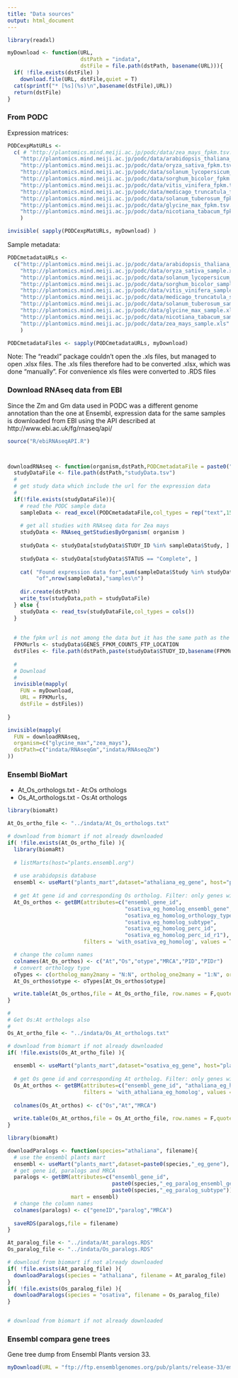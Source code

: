 ```yaml
---
title: "Data sources"
output: html_document
---
```


```r
library(readxl)
```

```r
myDownload <- function(URL,
                       dstPath = "indata",
                       dstFile = file.path(dstPath, basename(URL))){
  if( !file.exists(dstFile) )
    download.file(URL, dstFile,quiet = T)
  cat(sprintf("* [%s](%s)\n",basename(dstFile),URL))
  return(dstFile)
}

```

### From PODC

Expression matrices:

```r

PODCexpMatURLs <- 
  c( # "http://plantomics.mind.meiji.ac.jp/podc/data/zea_mays_fpkm.tsv.gz",
    "http://plantomics.mind.meiji.ac.jp/podc/data/arabidopsis_thaliana_fpkm.tsv.gz",
    "http://plantomics.mind.meiji.ac.jp/podc/data/oryza_sativa_fpkm.tsv.gz",
    "http://plantomics.mind.meiji.ac.jp/podc/data/solanum_lycopersicum_fpkm.tsv.gz",
    "http://plantomics.mind.meiji.ac.jp/podc/data/sorghum_bicolor_fpkm.tsv.gz",
    "http://plantomics.mind.meiji.ac.jp/podc/data/vitis_vinifera_fpkm.tsv.gz",
    "http://plantomics.mind.meiji.ac.jp/podc/data/medicago_truncatula_fpkm.tsv.gz",
    "http://plantomics.mind.meiji.ac.jp/podc/data/solanum_tuberosum_fpkm.tsv.gz",
    "http://plantomics.mind.meiji.ac.jp/podc/data/glycine_max_fpkm.tsv.gz",
    "http://plantomics.mind.meiji.ac.jp/podc/data/nicotiana_tabacum_fpkm.tsv.gz"
    )

invisible( sapply(PODCexpMatURLs, myDownload) )

```

Sample metadata:

```r

PODCmetadataURLs <- 
  c("http://plantomics.mind.meiji.ac.jp/podc/data/arabidopsis_thaliana_sample.xls",
    "http://plantomics.mind.meiji.ac.jp/podc/data/oryza_sativa_sample.xls",
    "http://plantomics.mind.meiji.ac.jp/podc/data/solanum_lycopersicum_sample.xls",
    "http://plantomics.mind.meiji.ac.jp/podc/data/sorghum_bicolor_sample.xls",
    "http://plantomics.mind.meiji.ac.jp/podc/data/vitis_vinifera_sample.xls",
    "http://plantomics.mind.meiji.ac.jp/podc/data/medicago_truncatula_sample.xls",
    "http://plantomics.mind.meiji.ac.jp/podc/data/solanum_tuberosum_sample.xls",
    "http://plantomics.mind.meiji.ac.jp/podc/data/glycine_max_sample.xls",
    "http://plantomics.mind.meiji.ac.jp/podc/data/nicotiana_tabacum_sample.xls",
    "http://plantomics.mind.meiji.ac.jp/podc/data/zea_mays_sample.xls"    
    )

PODCmetadataFiles <- sapply(PODCmetadataURLs, myDownload)

```

Note: The "readxl" package couldn't open the .xls files, but managed to open .xlsx files. The .xls files therefore had to be converted .xlsx, which was done "manually". For convenience xls files were converted to .RDS files

### Download RNAseq data from EBI

Since the Zm and Gm data used in PODC was a different genome annotation than the one at Ensembl, expression data for the same samples is downloaded from EBI using the API described at http://www.ebi.ac.uk/fg/rnaseq/api/ 


```r
source("R/ebiRNAseqAPI.R")



downloadRNAseq <- function(organism,dstPath,PODCmetadataFile = paste0("indata/",organism,"_sample.xlsx")){
  studyDataFile <- file.path(dstPath,"studyData.tsv")
  #
  # get study data which include the url for the expression data
  #
  if(!file.exists(studyDataFile)){
    # read the PODC sample data
    sampleData <- read_excel(PODCmetadataFile,col_types = rep("text",15))
    
    # get all studies with RNAseq data for Zea mays
    studyData <- RNAseq_getStudiesByOrganism( organism )
    
    studyData <- studyData[studyData$STUDY_ID %in% sampleData$Study, ]
  
    studyData <- studyData[studyData$STATUS == "Complete", ]
    
    cat( "Found expression data for",sum(sampleData$Study %in% studyData$STUDY_ID),
         "of",nrow(sampleData),"samples\n")
  
    dir.create(dstPath)
    write_tsv(studyData,path = studyDataFile)
  } else {
    studyData <- read_tsv(studyDataFile,col_types = cols())
  }
  
  
  # the fpkm url is not among the data but it has the same path as the CRAM url
  FPKMurls <- studyData$GENES_FPKM_COUNTS_FTP_LOCATION
  dstFiles <- file.path(dstPath,paste(studyData$STUDY_ID,basename(FPKMurls),sep = "."))
  
  #
  # Download
  #
  invisible(mapply(
    FUN = myDownload, 
    URL = FPKMurls, 
    dstFile = dstFiles))
  
}

invisible(mapply(
  FUN = downloadRNAseq,
  organism=c("glycine_max","zea_mays"),
  dstPath=c("indata/RNAseqGm","indata/RNAseqZm")
))


```


### Ensembl BioMart

* At_Os_orthologs.txt - At:Os orthologs
* Os_At_orthologs.txt - Os:At orthologs

```r
library(biomaRt)

At_Os_ortho_file <- "../indata/At_Os_orthologs.txt"

# download from biomart if not already downloaded
if( !file.exists(At_Os_ortho_file) ){
  library(biomaRt)
  
  # listMarts(host="plants.ensembl.org")
  
  # use arabidopsis database
  ensembl <- useMart("plants_mart",dataset="athaliana_eg_gene", host="plants.ensembl.org")
  
  # get At gene id and corresponding Os ortholog. Filter: only genes with Os homolog
  At_Os_orthos <- getBM(attributes=c("ensembl_gene_id", 
                                     "osativa_eg_homolog_ensembl_gene",
                                     "osativa_eg_homolog_orthology_type",
                                     "osativa_eg_homolog_subtype",
                                     "osativa_eg_homolog_perc_id",
                                     "osativa_eg_homolog_perc_id_r1"), 
                        filters = 'with_osativa_eg_homolog', values = T, mart = ensembl)

  # change the column names
  colnames(At_Os_orthos) <- c("At","Os","otype","MRCA","PID","PIDr")  
  # convert orthology type
  oTypes <- c(ortholog_many2many = "N:N", ortholog_one2many = "1:N", ortholog_one2one = "1:1")
  At_Os_orthos$otype <- oTypes[At_Os_orthos$otype]

  write.table(At_Os_orthos,file = At_Os_ortho_file, row.names = F,quote = F,sep="\t")
}

#
# Get Os:At orthologs also
#
Os_At_ortho_file <- "../indata/Os_At_orthologs.txt"

# download from biomart if not already downloaded
if( !file.exists(Os_At_ortho_file) ){
  
  ensembl <- useMart("plants_mart",dataset="osativa_eg_gene", host="plants.ensembl.org")
  
  # get Os gene id and corresponding At ortholog. Filter: only genes with At homolog
  Os_At_orthos <- getBM(attributes=c("ensembl_gene_id", "athaliana_eg_homolog_ensembl_gene","athaliana_eg_homolog_subtype"), 
                        filters = 'with_athaliana_eg_homolog', values = T, mart = ensembl)
  
  colnames(Os_At_orthos) <- c("Os","At","MRCA")  
  
  write.table(Os_At_orthos,file = Os_At_ortho_file, row.names = F,quote = F,sep="\t")
}

```

```r
library(biomaRt)

downloadParalogs <- function(species="athaliana", filename){
  # use the ensembl plants mart
  ensembl <- useMart("plants_mart",dataset=paste0(species,"_eg_gene"), host="plants.ensembl.org")
  # get gene id, paralogs and MRCA
  paralogs <- getBM(attributes=c("ensembl_gene_id", 
                                 paste0(species,"_eg_paralog_ensembl_gene"),
                                 paste0(species,"_eg_paralog_subtype")), # MRCA
                    mart = ensembl)
  # change the column names
  colnames(paralogs) <- c("geneID","paralog","MRCA")
  
  saveRDS(paralogs,file = filename)
}

At_paralog_file <- "../indata/At_paralogs.RDS"
Os_paralog_file <- "../indata/Os_paralogs.RDS"

# download from biomart if not already downloaded
if( !file.exists(At_paralog_file) ){
  downloadParalogs(species = "athaliana", filename = At_paralog_file)
}
if( !file.exists(Os_paralog_file) ){
  downloadParalogs(species = "osativa", filename = Os_paralog_file)
}


# download from biomart if not already downloaded

```

### Ensembl compara gene trees

Gene tree dump from Ensembl Plants version 33.

```r
myDownload(URL = "ftp://ftp.ensemblgenomes.org/pub/plants/release-33/emf/ensembl-compara/homologies/Compara.phyloxml_aa_trees.33.tar.gz")
```
